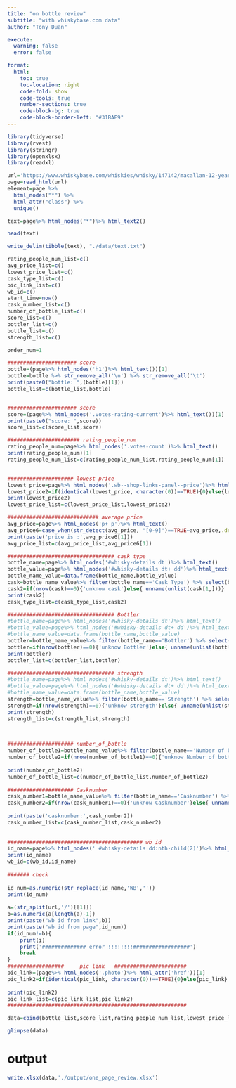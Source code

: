```yaml
---
title: "on bottle review"
subtitle: "with whiskybase.com data"
author: "Tony Duan"

execute:
  warning: false
  error: false

format:
  html:
    toc: true
    toc-location: right
    code-fold: show
    code-tools: true
    number-sections: true
    code-block-bg: true
    code-block-border-left: "#31BAE9"
---
```



```r
library(tidyverse)
library(rvest)
library(stringr)
library(openxlsx)
library(readxl)
```


```r
url='https://www.whiskybase.com/whiskies/whisky/147142/macallan-12-year-old'
page=read_html(url)
element=page %>% 
  html_nodes("*") %>% 
  html_attr("class") %>% 
  unique()
```



```r
text=page%>% html_nodes("*")%>% html_text2()
```

```r
head(text)
```


```r
write_delim(tibble(text), "./data/text.txt")
```



```r
rating_people_num_list=c()
avg_price_list=c()
lowest_price_list=c()
cask_type_list=c() 
pic_link_list=c()
wb_id=c()
start_time=now()
cask_number_list=c()
number_of_bottle_list=c()
score_list=c()
bottler_list=c()
bottle_list=c()
strength_list=c()

order_num=1
```

```r

###################### score
bottle=(page%>% html_nodes('h1')%>% html_text())[1]
bottle=bottle %>% str_remove_all('\n') %>% str_remove_all('\t')
print(paste0("bottle: ",(bottle)[1]))
bottle_list=c(bottle_list,bottle)


###################### score
score=(page%>% html_nodes('.votes-rating-current')%>% html_text())[1]
print(paste0("score: ",score))
score_list=c(score_list,score)

####################### rating_people_num
rating_people_num=page%>% html_nodes('.votes-count')%>% html_text()
print(rating_people_num)[1]
rating_people_num_list=c(rating_people_num_list,rating_people_num[1])


##################### lowest price
lowest_price=page%>% html_nodes('.wb--shop-links-panel--price')%>% html_text()
lowest_price2=if(identical(lowest_price, character(0))==TRUE){0}else{lowest_price}
print(lowest_price2)
lowest_price_list=c(lowest_price_list,lowest_price2)

############################# average price
avg_price=page%>% html_nodes('p+ p')%>% html_text()
avg_price6=case_when(str_detect(avg_price, "[0-9]")==TRUE~avg_price,.default='')
print(paste('price is :',avg_price6[1]))
avg_price_list=c(avg_price_list,avg_price6[1])

################################## cask type
bottle_name=page%>% html_nodes('#whisky-details dt')%>% html_text()
bottle_value=page%>% html_nodes('#whisky-details dt+ dd')%>% html_text()
bottle_name_value=data.frame(bottle_name,bottle_value)
cask=bottle_name_value%>% filter(bottle_name=='Cask Type') %>% select(bottle_value)
cask2=if(nrow(cask)==0){'unknow cask'}else{ unname(unlist(cask[1,]))}
print(cask2)
cask_type_list=c(cask_type_list,cask2)

################################## Bottler
#bottle_name=page%>% html_nodes('#whisky-details dt')%>% html_text()
#bottle_value=page%>% html_nodes('#whisky-details dt+ dd')%>% html_text()
#bottle_name_value=data.frame(bottle_name,bottle_value)
bottler=bottle_name_value%>% filter(bottle_name=='Bottler') %>% select(bottle_value)
bottler=if(nrow(bottler)==0){'unknow Bottler'}else{ unname(unlist(bottler[1,]))}
print(bottler)
bottler_list=c(bottler_list,bottler)

################################## strength
#bottle_name=page%>% html_nodes('#whisky-details dt')%>% html_text()
#bottle_value=page%>% html_nodes('#whisky-details dt+ dd')%>% html_text()
#bottle_name_value=data.frame(bottle_name,bottle_value)
strength=bottle_name_value%>% filter(bottle_name=='Strength') %>% select(bottle_value)
strength=if(nrow(strength)==0){'unknow strength'}else{ unname(unlist(strength[1,]))}
print(strength)
strength_list=c(strength_list,strength)


  
##################### number_of_bottle 
number_of_bottle1=bottle_name_value%>% filter(bottle_name=='Number of bottles') %>% select(bottle_value)
number_of_bottle2=if(nrow(number_of_bottle1)==0){'unknow Number of bottles'}else{ unname(unlist(number_of_bottle1[1,]))}
  
print(number_of_bottle2)
number_of_bottle_list=c(number_of_bottle_list,number_of_bottle2)
  
##################### Casknumber 
cask_number1=bottle_name_value%>% filter(bottle_name=='Casknumber') %>% select(bottle_value)
cask_number2=if(nrow(cask_number1)==0){'unknow Casknumber'}else{ unname(unlist(cask_number1[1,]))}
  
print(paste('casknumber:',cask_number2))
cask_number_list=c(cask_number_list,cask_number2)
  
  
########################################### wb id 
id_name=page%>% html_nodes(' #whisky-details dd:nth-child(2)')%>% html_text()
print(id_name)
wb_id=c(wb_id,id_name)
  
####### check 
  
id_num=as.numeric(str_replace(id_name,'WB',''))
print(id_num)
  
a=(str_split(url,'/')[[1]])
b=as.numeric(a[length(a)-1])
print(paste("wb id from link",b))
print(paste("wb id from page",id_num))
if(id_num!=b){
    print(i)
    print('############## error !!!!!!!!##################')
    break
}
##################     pic link   #######################
pic_link=(page%>% html_nodes('.photo')%>% html_attr('href'))[1]
pic_link2=if(identical(pic_link, character(0))==TRUE){0}else{pic_link}
  
print(pic_link2)
pic_link_list=c(pic_link_list,pic_link2)
#########################################################  

```


```r
data=cbind(bottle_list,score_list,rating_people_num_list,lowest_price_list,avg_price_list,cask_type_list,number_of_bottle_list,bottler_list,strength_list,cask_number_list,wb_id,pic_link_list,url) %>% as_tibble()
```

```r
glimpse(data)
```
# output

```r
write.xlsx(data,'./output/one_page_review.xlsx')
```

